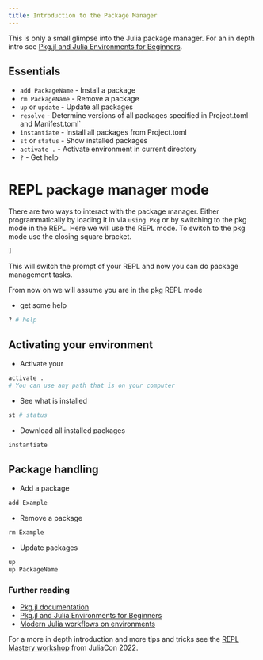 ```yaml
---
title: Introduction to the Package Manager
---
```


This is only a small glimpse into the Julia package manager. 
For an in depth intro see [Pkg.jl and Julia Environments for Beginners](https://jkrumbiegel.com/pages/2022-08-26-pkg-introduction/).

## Essentials

- `add PackageName` - Install a package
- `rm PackageName` - Remove a package
- `up` or `update` - Update all packages
- `resolve` - Determine versions of all packages specified in Project.toml and Manifest.toml`
- `instantiate` - Install all packages from Project.toml
- `st` or `status` - Show installed packages
- `activate .` - Activate environment in current directory
- `?` - Get help


# REPL package manager mode

There are two ways to interact with the package manager.
Either programmatically by loading it in via `using Pkg` or by switching to the pkg mode in the REPL.
Here we will use the REPL mode. 
To switch to the pkg mode use the closing square bracket.
```julia
]
```

This will switch the prompt of your REPL and now you can do package management tasks.

::: {.callout-note}
From now on we will assume you are in the pkg REPL mode
:::

- get some help
```julia
? # help
```

## Activating your environment

- Activate your 
```julia
activate .
# You can use any path that is on your computer
```

- See what is installed
```julia
st # status
```
- Download all installed packages
```julia
instantiate
```

## Package handling
- Add a package
```julia
add Example
```
- Remove a package
```julia
rm Example
```
- Update packages
```julia
up
up PackageName
```

### Further reading

- [Pkg.jl documentation]()
- [Pkg.jl and Julia Environments for Beginners](https://jkrumbiegel.com/pages/2022-08-26-pkg-introduction/)
- [Modern Julia workflows on environments](https://modernjuliaworkflows.org/writing/#environments)

For a more in depth introduction and more tips and tricks see the [REPL Mastery workshop](https://github.com/miguelraz/REPLMasteryWorkshop) from JuliaCon 2022.